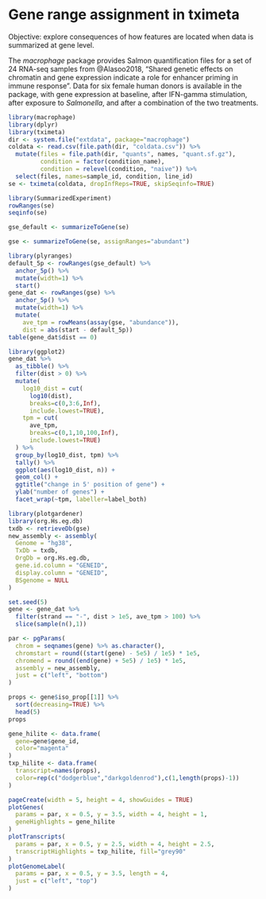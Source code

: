 # Gene range assignment in tximeta

Objective: explore consequences of how features are located when data
is summarized at gene level.

The *macrophage* package provides Salmon quantification files for a
set of 24 RNA-seq samples from @Alasoo2018, "Shared genetic effects
on chromatin and gene expression indicate a role for enhancer priming in
immune response". Data for six female human donors is available in the
package, with gene expression at baseline, after IFN-gamma stimulation,
after exposure to *Salmonella*, and after a combination of the two
treatments.

```r
library(macrophage)
library(dplyr)
library(tximeta)
dir <- system.file("extdata", package="macrophage")
coldata <- read.csv(file.path(dir, "coldata.csv")) %>%
  mutate(files = file.path(dir, "quants", names, "quant.sf.gz"),
         condition = factor(condition_name),
         condition = relevel(condition, "naive")) %>%
  select(files, names=sample_id, condition, line_id)
se <- tximeta(coldata, dropInfReps=TRUE, skipSeqinfo=TRUE)
```

```r
library(SummarizedExperiment)
rowRanges(se)
seqinfo(se)
```

```r
gse_default <- summarizeToGene(se)
```

```r
gse <- summarizeToGene(se, assignRanges="abundant")
```

```r
library(plyranges)
default_5p <- rowRanges(gse_default) %>%
  anchor_5p() %>%
  mutate(width=1) %>%
  start()
gene_dat <- rowRanges(gse) %>%
  anchor_5p() %>%
  mutate(width=1) %>%
  mutate(
    ave_tpm = rowMeans(assay(gse, "abundance")),
    dist = abs(start - default_5p))
table(gene_dat$dist == 0)
```

```r
library(ggplot2)
gene_dat %>%
  as_tibble() %>%
  filter(dist > 0) %>%
  mutate(
    log10_dist = cut(
      log10(dist),
      breaks=c(0,3:6,Inf),
      include.lowest=TRUE),
    tpm = cut(
      ave_tpm,
      breaks=c(0,1,10,100,Inf),
      include.lowest=TRUE)
  ) %>%
  group_by(log10_dist, tpm) %>%
  tally() %>%
  ggplot(aes(log10_dist, n)) +
  geom_col() +
  ggtitle("change in 5' position of gene") +
  ylab("number of genes") +
  facet_wrap(~tpm, labeller=label_both)
```

```r
library(plotgardener)
library(org.Hs.eg.db)
txdb <- retrieveDb(gse)
new_assembly <- assembly(
  Genome = "hg38",
  TxDb = txdb,
  OrgDb = org.Hs.eg.db,
  gene.id.column = "GENEID",
  display.column = "GENEID",
  BSgenome = NULL
)
```

```r
set.seed(5)
gene <- gene_dat %>%
  filter(strand == "-", dist > 1e5, ave_tpm > 100) %>%
  slice(sample(n(),1))
```

```r
par <- pgParams(
  chrom = seqnames(gene) %>% as.character(),
  chromstart = round((start(gene) - 5e5) / 1e5) * 1e5,
  chromend = round((end(gene) + 5e5) / 1e5) * 1e5,
  assembly = new_assembly,
  just = c("left", "bottom")
)
```

```r
props <- gene$iso_prop[[1]] %>%
  sort(decreasing=TRUE) %>%
  head(5)
props
```

```r
gene_hilite <- data.frame(
  gene=gene$gene_id,
  color="magenta"
)
txp_hilite <- data.frame(
  transcript=names(props),
  color=rep(c("dodgerblue","darkgoldenrod"),c(1,length(props)-1))
)
```

```r
pageCreate(width = 5, height = 4, showGuides = TRUE)
plotGenes(
  params = par, x = 0.5, y = 3.5, width = 4, height = 1,
  geneHighlights = gene_hilite
)
plotTranscripts(
  params = par, x = 0.5, y = 2.5, width = 4, height = 2.5,
  transcriptHighlights = txp_hilite, fill="grey90"
)
plotGenomeLabel(
  params = par, x = 0.5, y = 3.5, length = 4,
  just = c("left", "top")
)
```
